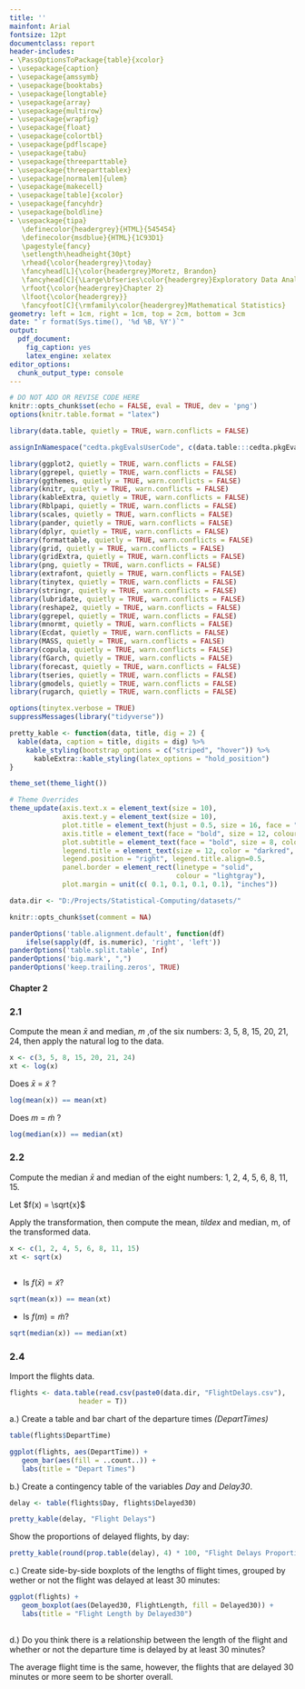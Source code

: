 ```yaml
---
title: ''
mainfont: Arial
fontsize: 12pt
documentclass: report
header-includes:
- \PassOptionsToPackage{table}{xcolor}
- \usepackage{caption}
- \usepackage{amssymb}
- \usepackage{booktabs}
- \usepackage{longtable}
- \usepackage{array}
- \usepackage{multirow}
- \usepackage{wrapfig}
- \usepackage{float}
- \usepackage{colortbl}
- \usepackage{pdflscape}
- \usepackage{tabu}
- \usepackage{threeparttable}
- \usepackage{threeparttablex}
- \usepackage[normalem]{ulem}
- \usepackage{makecell}
- \usepackage[table]{xcolor}
- \usepackage{fancyhdr}
- \usepackage{boldline}
- \usepackage{tipa}
   \definecolor{headergrey}{HTML}{545454}
   \definecolor{msdblue}{HTML}{1C93D1}
   \pagestyle{fancy}
   \setlength\headheight{30pt}
   \rhead{\color{headergrey}\today}
   \fancyhead[L]{\color{headergrey}Moretz, Brandon}
   \fancyhead[C]{\Large\bfseries\color{headergrey}Exploratory Data Analysis}
   \rfoot{\color{headergrey}Chapter 2}
   \lfoot{\color{headergrey}}
   \fancyfoot[C]{\rmfamily\color{headergrey}Mathematical Statistics}
geometry: left = 1cm, right = 1cm, top = 2cm, bottom = 3cm
date: "`r format(Sys.time(), '%d %B, %Y')`"
output:
  pdf_document:
    fig_caption: yes
    latex_engine: xelatex
editor_options: 
  chunk_output_type: console
---
```



```r

# DO NOT ADD OR REVISE CODE HERE
knitr::opts_chunk$set(echo = FALSE, eval = TRUE, dev = 'png')
options(knitr.table.format = "latex")

```

```r

library(data.table, quietly = TRUE, warn.conflicts = FALSE)

assignInNamespace("cedta.pkgEvalsUserCode", c(data.table:::cedta.pkgEvalsUserCode, "rtvs"), "data.table")

library(ggplot2, quietly = TRUE, warn.conflicts = FALSE)
library(ggrepel, quietly = TRUE, warn.conflicts = FALSE)
library(ggthemes, quietly = TRUE, warn.conflicts = FALSE)
library(knitr, quietly = TRUE, warn.conflicts = FALSE)
library(kableExtra, quietly = TRUE, warn.conflicts = FALSE)
library(Rblpapi, quietly = TRUE, warn.conflicts = FALSE)
library(scales, quietly = TRUE, warn.conflicts = FALSE)
library(pander, quietly = TRUE, warn.conflicts = FALSE)
library(dplyr, quietly = TRUE, warn.conflicts = FALSE)
library(formattable, quietly = TRUE, warn.conflicts = FALSE)
library(grid, quietly = TRUE, warn.conflicts = FALSE)
library(gridExtra, quietly = TRUE, warn.conflicts = FALSE)
library(png, quietly = TRUE, warn.conflicts = FALSE)
library(extrafont, quietly = TRUE, warn.conflicts = FALSE)
library(tinytex, quietly = TRUE, warn.conflicts = FALSE)
library(stringr, quietly = TRUE, warn.conflicts = FALSE)
library(lubridate, quietly = TRUE, warn.conflicts = FALSE)
library(reshape2, quietly = TRUE, warn.conflicts = FALSE)
library(ggrepel, quietly = TRUE, warn.conflicts = FALSE)
library(mnormt, quietly = TRUE, warn.conflicts = FALSE)
library(Ecdat, quietly = TRUE, warn.conflicts = FALSE)
library(MASS, quietly = TRUE, warn.conflicts = FALSE)
library(copula, quietly = TRUE, warn.conflicts = FALSE)
library(fGarch, quietly = TRUE, warn.conflicts = FALSE)
library(forecast, quietly = TRUE, warn.conflicts = FALSE)
library(tseries, quietly = TRUE, warn.conflicts = FALSE)
library(gmodels, quietly = TRUE, warn.conflicts = FALSE)
library(rugarch, quietly = TRUE, warn.conflicts = FALSE)

options(tinytex.verbose = TRUE)
suppressMessages(library("tidyverse"))

pretty_kable <- function(data, title, dig = 2) {
  kable(data, caption = title, digits = dig) %>%
    kable_styling(bootstrap_options = c("striped", "hover")) %>%
      kableExtra::kable_styling(latex_options = "hold_position")
}

theme_set(theme_light())

# Theme Overrides
theme_update(axis.text.x = element_text(size = 10),
             axis.text.y = element_text(size = 10),
             plot.title = element_text(hjust = 0.5, size = 16, face = "bold", color = "darkgreen"),
             axis.title = element_text(face = "bold", size = 12, colour = "steelblue4"),
             plot.subtitle = element_text(face = "bold", size = 8, colour = "darkred"),
             legend.title = element_text(size = 12, color = "darkred", face = "bold"),
             legend.position = "right", legend.title.align=0.5,
             panel.border = element_rect(linetype = "solid", 
                                         colour = "lightgray"), 
             plot.margin = unit(c( 0.1, 0.1, 0.1, 0.1), "inches"))

data.dir <- "D:/Projects/Statistical-Computing/datasets/"

```

```r

knitr::opts_chunk$set(comment = NA)

panderOptions('table.alignment.default', function(df)
    ifelse(sapply(df, is.numeric), 'right', 'left'))
panderOptions('table.split.table', Inf)
panderOptions('big.mark', ",")
panderOptions('keep.trailing.zeros', TRUE)

```

#### Chapter 2

### 2.1

Compute the mean $\bar{x}$ and median, $m$ ,of the six numbers: 3, 5, 8, 15, 20, 21, 24, then apply the natural log to the data.

```r

x <- c(3, 5, 8, 15, 20, 21, 24)
xt <- log(x)

```

Does $\bar{x}$ = $\tilde{x}$ ?

```r

log(mean(x)) == mean(xt)

```

Does $m$ = $\tilde{m}$ ?

```r

log(median(x)) == median(xt)

```

### 2.2

Compute the median $\bar{x}$ and median of the eight numbers: 1, 2, 4, 5, 6, 8, 11, 15.

Let $f(x) = \sqrt{x}$

Apply the transformation, then compute the mean, $tilde{x}$ and median, m, of the transformed data.

```r

x <- c(1, 2, 4, 5, 6, 8, 11, 15)
xt <- sqrt(x)
   
```

+ Is $f(\bar{x}) = \tilde{x}$?

```r

sqrt(mean(x)) == mean(xt)

```

+ Is $f(m) = \tilde{m}$?

```r

sqrt(median(x)) == median(xt)

```

### 2.4

Import the flights data.

```r

flights <- data.table(read.csv(paste0(data.dir, "FlightDelays.csv"),
                 header = T))

```

a.) Create a table and bar chart of the departure times _(DepartTimes)_

```r

table(flights$DepartTime)

```

```r

ggplot(flights, aes(DepartTime)) +
   geom_bar(aes(fill = ..count..)) +
   labs(title = "Depart Times")

```

\newpage

b.) Create a contingency table of the variables _Day_ and _Delay30_.

```r

delay <- table(flights$Day, flights$Delayed30)

pretty_kable(delay, "Flight Delays")

```

Show the proportions of delayed flights, by day:

```r

pretty_kable(round(prop.table(delay), 4) * 100, "Flight Delays Proportions")

```

\newpage

c.) Create side-by-side boxplots of the lengths of flight times, grouped by wether or not the flight was delayed at least 30 minutes:

```r

ggplot(flights) +
   geom_boxplot(aes(Delayed30, FlightLength, fill = Delayed30)) +
   labs(title = "Flight Length by Delayed30")
  
```

d.) Do you think there is a relationship between the length of the flight and whether or not the departure time is delayed by at least 30 minutes?

The average flight time is the same, however, the flights that are delayed 30 minutes or more seem to be shorter overall.
